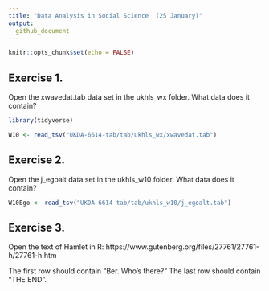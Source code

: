 ```yaml
---
title: "Data Analysis in Social Science  (25 January)"
output:
  github_document
---
```


```r
knitr::opts_chunk$set(echo = FALSE)
```

## Exercise 1.

Open the xwavedat.tab data set in the ukhls_wx folder. What data does it contain? 

```r
library(tidyverse)

W10 <- read_tsv("UKDA-6614-tab/tab/ukhls_wx/xwavedat.tab")

```

## Exercise 2.

Open the j_egoalt data set in the ukhls_w10 folder. What data does it contain? 
```r
W10Ego <- read_tsv("UKDA-6614-tab/tab/ukhls_w10/j_egoalt.tab")


```

## Exercise 3.

Open the text of Hamlet in R: https://www.gutenberg.org/files/27761/27761-h/27761-h.htm

The first row should contain "Ber. Who's there?"
The last row should contain "THE END".